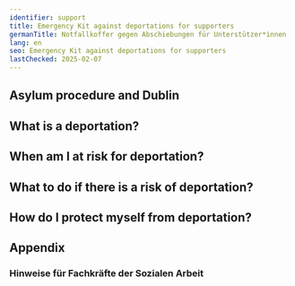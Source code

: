 ```yaml
---
identifier: support
title: Emergency Kit against deportations for supporters
germanTitle: Notfallkoffer gegen Abschiebungen für Unterstützer*innen
lang: en
seo: Emergency Kit against deportations for supporters
lastChecked: 2025-02-07
---
```



<Block identifier="kit-intro" />

<SupportBox title="Additional information for volunteer supporters">
    <Block identifier="kit-intro-support"/>
</SupportBox>

## Asylum procedure and Dublin

<Block identifier="kit-procedure-dublin"/>

<SupportBox title="Additional information for supporters on the topic of asylum procedures">
    <Block identifier="kit-procedure-support"/>
</SupportBox>

## What is a deportation?

<Block identifier="kit-deportation-definition"/>

## When am I at risk for deportation?

<Block identifier="kit-deportation-risk"/>

<SupportBox title="Additional information for supporters on the topic of imminent deportation">
    <Block identifier="kit-deportation-risk-support"/>
</SupportBox>

## What to do if there is a risk of deportation?

<Block identifier="kit-stress" />

<SupportBox title="Additional information for supporters on the topic of stress caused by the risk of deportation">
    <Block identifier="kit-stress-support"/>
</SupportBox>

<Block identifier="kit-residence" />

<SupportBox title=" Additional information for supporters on the right to stay">
    <Block identifier="kit-residence-support"/>
</SupportBox>

## How do I protect myself from deportation?

<Block identifier="kit-prevent-deportation" />




## Appendix

###  Hinweise für Fachkräfte der Sozialen Arbeit

<Block identifier="professionals" collection="pages"/>

